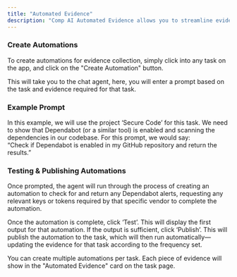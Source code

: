```yaml
---
title: "Automated Evidence"
description: "Comp AI Automated Evidence allows you to streamline evidence collection for recurring compliance tasks. "
---
```


<Card title="Automated Evidence Demo" icon="sparkles">
  
</Card>

### Create Automations

To create automations for evidence collection, simply click into any task on the app, and click on the "Create Automation" button.

This will take you to the chat agent, here, you will enter a prompt based on the task and evidence required for that task.

### Example Prompt

In this example, we will use the project ‘Secure Code’ for this task. We need to show that Dependabot (or a similar tool) is enabled and scanning the dependencies in our codebase. For this prompt, we would say:\
“Check if Dependabot is enabled in my GitHub repository and return the results.”

### Testing & Publishing Automations

Once prompted, the agent will run through the process of creating an automation to check for and return any Dependabot alerts, requesting any relevant keys or tokens required by that specific vendor to complete the automation.

Once the automation is complete, click ‘Test’. This will display the first output for that automation. If the output is sufficient, click ‘Publish’. This will publish the automation to the task, which will then run automatically—updating the evidence for that task according to the frequency set.

<Note>
  You can create multiple automations per task. Each piece of evidence will show in the "Automated Evidence" card on the task page.
</Note>